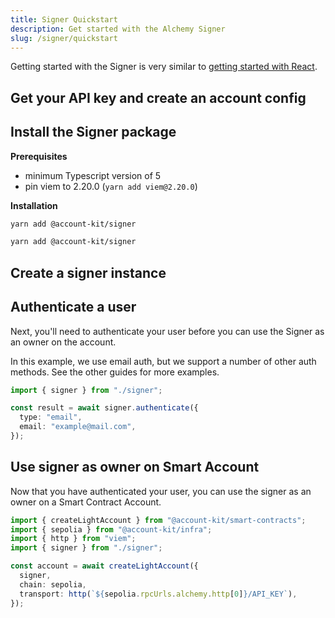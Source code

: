 ```yaml
---
title: Signer Quickstart
description: Get started with the Alchemy Signer
slug: /signer/quickstart
---
```




Getting started with the Signer is very similar to [getting started with React](/wallets/react/quickstart).

## Get your API key and create an account config

<Markdown src="../../shared/get-api-key.mdx" />

## Install the Signer package

**Prerequisites**

- minimum Typescript version of 5
- pin viem to 2.20.0 (`yarn add viem@2.20.0`)

**Installation**

<CodeBlocks>

```bash [yarn]
yarn add @account-kit/signer
```

```bash [npm]
yarn add @account-kit/signer
```

</CodeBlocks>

## Create a signer instance

<Markdown src="../../shared/signer/signer.mdx" />

## Authenticate a user

Next, you'll need to authenticate your user before you can use the Signer as an owner on the account.

<Tip>
  In this example, we use email auth, but we support a number of other auth
  methods. See the other guides for more examples.
</Tip>

<CodeBlocks>

```ts twoslash [example.ts]
import { signer } from "./signer";

const result = await signer.authenticate({
  type: "email",
  email: "example@mail.com",
});
```

<Markdown src="../../shared/signer/signer.mdx" />

</CodeBlocks>

## Use signer as owner on Smart Account

Now that you have authenticated your user, you can use the signer as an owner on a Smart Contract Account.

<CodeBlocks>

```ts twoslash [example.ts]
import { createLightAccount } from "@account-kit/smart-contracts";
import { sepolia } from "@account-kit/infra";
import { http } from "viem";
import { signer } from "./signer";

const account = await createLightAccount({
  signer,
  chain: sepolia,
  transport: http(`${sepolia.rpcUrls.alchemy.http[0]}/API_KEY`),
});
```

<Markdown src="../../shared/signer/signer.mdx" />

</CodeBlocks>
